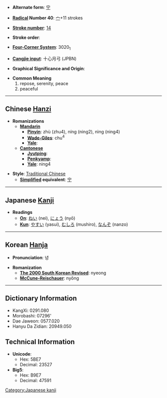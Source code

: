 * '''Alternate form''': [[宁]]

* '''[[Wiktionary:Chinese radical index| Radical]] Number 40''': [[Wiktionary:Chinese radical index 宀|宀]]+11 strokes

* '''[[Wiktionary:Chinese total strokes index|Stroke number]]''': [[Wiktionary:Chinese total strokes index 14|14]]

* '''Stroke order''': 

* '''[[Wiktionary:Chinese four corner index|Four-Corner System]]''': 3020<sub>1</sub>

* '''[[Wiktionary:Chinese Cangjie index|Cangjie input]]''': 十心月弓 (JPBN)

* '''Graphical Significance and Origin''': 

* '''Common Meaning'''
*#repose, serenity, peace
*# peaceful


----

== Chinese [[Hanzi]] ==

* '''Romanizations'''
** '''[[Mandarin]]'''
*** '''[[Pinyin]]''': zhù (zhu4), níng (ning2), nìng (ning4) 
*** '''[[Wade-Giles]]''': chu<sup>4</sup>
*** '''[[Yale]]''': 
** '''[[Cantonese]]'''
*** '''[[Jyutping]]''':
*** '''[[Penkyamp]]''': 
*** '''[[Yale]]''': ning4

* '''Style''': [[Traditional Chinese]] 
** '''[[Simplified Chinese|Simplified]] equivalent''': [[宁]]


----

== Japanese [[Kanji]] ==

* '''Readings'''
** '''[[On]]''': [[ねい]] (nei), [[にょう]] (nyō)
** '''[[Kun]]''': [[やすい]] (yasui), [[むしろ]] (mushiro), [[なんぞ]] (nanzo)


----

== Korean [[Hanja]] ==

* '''Pronunciation''': 녕

* '''Romanization'''
** '''[[The 2000 South Korean Revised Romanization|The 2000 South Korean Revised]]''': nyeong
** '''[[McCune-Reischauer]]''': nyŏng

----

== Dictionary Information ==

* KangXi: 0291.080
* Morobashi: 07296'
* Dae Jaweon: 0577.020
* Hanyu Da Zidian: 20949.050

== Technical Information ==

* '''Unicode''':
** Hex: 5BE7
** Decimal: 23527
* '''Big5''':
** Hex: B9E7
** Decimal: 47591

[[Category:Japanese kanji]]